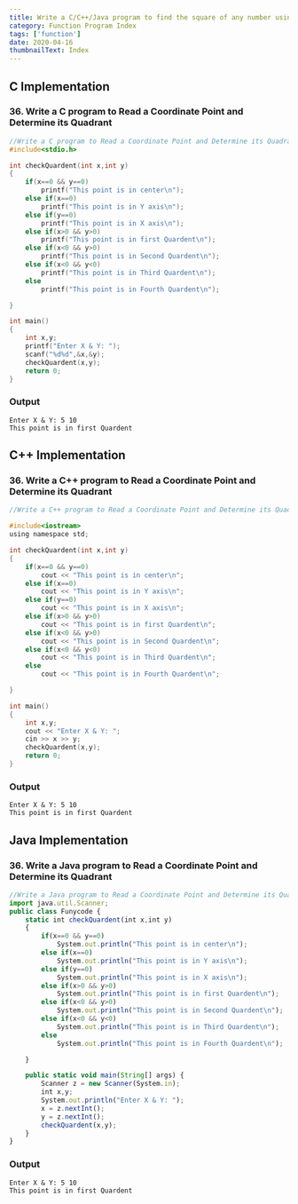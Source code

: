 ```yaml
---
title: Write a C/C++/Java program to find the square of any number using the function.
category: Function Program Index
tags: ['function']
date: 2020-04-16
thumbnailText: Index
---
```


## C Implementation
### 36. Write a C program to Read a Coordinate Point and Determine its Quadrant
```c
//Write a C program to Read a Coordinate Point and Determine its Quadrant
#include<stdio.h>

int checkQuardent(int x,int y)
{
    if(x==0 && y==0)
        printf("This point is in center\n");
    else if(x==0)
        printf("This point is in Y axis\n");
    else if(y==0)
        printf("This point is in X axis\n");
    else if(x>0 && y>0)
        printf("This point is in first Quardent\n");
    else if(x<0 && y>0)
        printf("This point is in Second Quardent\n");
    else if(x<0 && y<0)
        printf("This point is in Third Quardent\n");
    else
        printf("This point is in Fourth Quardent\n");

}

int main()
{
    int x,y;
    printf("Enter X & Y: ");
    scanf("%d%d",&x,&y);
    checkQuardent(x,y);
    return 0;
}
```
### Output
```
Enter X & Y: 5 10
This point is in first Quardent
```

## C++ Implementation
### 36. Write a C++ program to Read a Coordinate Point and Determine its Quadrant
```c
//Write a C++ program to Read a Coordinate Point and Determine its Quadrant

#include<iostream>
using namespace std;

int checkQuardent(int x,int y)
{
    if(x==0 && y==0)
        cout << "This point is in center\n";
    else if(x==0)
        cout << "This point is in Y axis\n";
    else if(y==0)
        cout << "This point is in X axis\n";
    else if(x>0 && y>0)
        cout << "This point is in first Quardent\n";
    else if(x<0 && y>0)
        cout << "This point is in Second Quardent\n";
    else if(x<0 && y<0)
        cout << "This point is in Third Quardent\n";
    else
        cout << "This point is in Fourth Quardent\n";

}

int main()
{
    int x,y;
    cout << "Enter X & Y: ";
    cin >> x >> y;
    checkQuardent(x,y);
    return 0;
}
```
### Output
```
Enter X & Y: 5 10
This point is in first Quardent
```

## Java Implementation
### 36. Write a Java program to Read a Coordinate Point and Determine its Quadrant
```js
//Write a Java program to Read a Coordinate Point and Determine its Quadrant
import java.util.Scanner;
public class Funycode {
    static int checkQuardent(int x,int y)
    {
        if(x==0 && y==0)
            System.out.println("This point is in center\n");
        else if(x==0)
            System.out.println("This point is in Y axis\n");
        else if(y==0)
            System.out.println("This point is in X axis\n");
        else if(x>0 && y>0)
            System.out.println("This point is in first Quardent\n");
        else if(x<0 && y>0)
            System.out.println("This point is in Second Quardent\n");
        else if(x<0 && y<0)
            System.out.println("This point is in Third Quardent\n");
        else
            System.out.println("This point is in Fourth Quardent\n");

    }

    public static void main(String[] args) {
        Scanner z = new Scanner(System.in);
        int x,y;
        System.out.println("Enter X & Y: ");
        x = z.nextInt();
        y = z.nextInt();
        checkQuardent(x,y);
    }
}
```
### Output
```
Enter X & Y: 5 10
This point is in first Quardent
```
